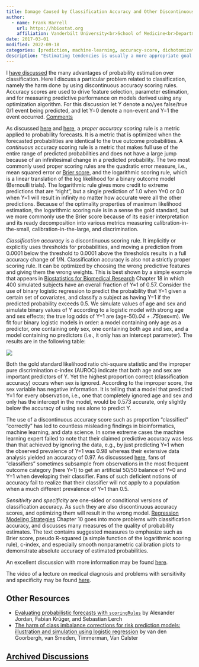 ```yaml
---
title: Damage Caused by Classification Accuracy and Other Discontinuous Improper Accuracy Scoring Rules
author:
  - name: Frank Harrell
    url: https://hbiostat.org
    affiliation: Vanderbilt University<br>School of Medicine<br>Department of Biostatistics
date: 2017-03-01
modified: 2022-09-18
categories: [prediction, machine-learning, accuracy-score, dichotomization, probability, bioinformatics, validation, classification, data-science, 2017]
description: "Estimating tendencies is usually a more appropriate goal than classification, and classification leads to the use of discontinuous accuracy scores which give rise to misleading results."
---
```


I [have discussed](../classification) the many advantages of probability estimation over classification.  Here I discuss a particular problem related to
classification, namely the harm done by using discontinuous accuracy scoring
rules.  Accuracy scores are used to drive feature selection, parameter
estimation, and for measuring predictive performance on models derived
using any optimization algorithm.  For this discussion let Y denote a
no/yes false/true 0/1 event being predicted, and let Y=0 denote a
non-event and Y=1 the event occurred. [[Comments](https://hbiostat.org/comment.html)]{.aside}


As discussed [here](https://en.wikipedia.org/wiki/Scoring_rule) and [here](https://webfiles.uci.edu/msteyver/publications/MerkleSteyvers.pdf),
a *proper accuracy scoring* rule is a metric applied to probability
forecasts. It is a metric that is optimized when the forecasted
probabilities are identical to the true outcome probabilities.  A
*continuous* accuracy scoring rule is a metric that makes full use of
the entire range of predicted probabilities and does not have a large
jump because of an infinitesimal change in a predicted probability.  The
two most commonly used proper scoring rules are the quadratic error
measure, i.e., mean squared error or [Brier score](https://en.wikipedia.org/wiki/Brier_score), and the logarithmic
scoring rule, which is a linear translation of the log likelihood for a
binary outcome model (Bernoulli trials).  The logarithmic rule gives
more credit to extreme predictions that are "right", but a single
prediction of 1.0 when Y=0 or 0.0 when Y=1 will result in infinity no
matter how accurate were all the other predictions.  Because of the
optimality properties of maximum likelihood estimation, the logarithmic
scoring rule is in a sense the gold standard, but we more commonly use
the Brier score because of its easier interpretation and its ready
decomposition into various metrics measuring calibration-in-the-small,
calibration-in-the-large, and discrimination.

*Classification accuracy* is a discontinuous scoring rule.  It
implicitly or explicitly uses thresholds for probabilities, and moving a
prediction from 0.0001 below the threshold to 0.0001 above the
thresholds results in a full accuracy change of 1/N.  Classification
accuracy is also not a strictly proper scoring rule.  It can be optimized by
choosing the wrong predictive features and giving them the wrong
weights.  This is best shown by a simple example that appears
in [Biostatistics for Biomedical Research](https://hbiostat.org/bbr/info.html) Chapter 18 in which 
400 simulated subjects have an overall fraction of Y=1 of 0.57. Consider
the use of  binary logistic regression to predict the probability that
Y=1 given a certain set of covariates, and classify a subject as having
Y=1 if the predicted probability exceeds 0.5.  We simulate values of age
and sex and simulate binary values of Y according to a logistic model
with strong age and sex effects; the true log odds of Y=1 are
(age-50)*.04 + .75*(sex=m).  We fit four binary logistic models in order: a model containing only age 
as a predictor, one containing only sex, one containing both age and
sex, and a model containing no predictors (i.e., it only has an
intercept parameter).  The results are in the following table:

![](class-acc-example.png)

Both the gold standard likelihood ratio chi-square statistic and the
improper pure discrimination c-index (AUROC) indicate that both age and
sex are important predictors of Y.  Yet the highest proportion correct
(classification accuracy) occurs when sex is ignored.  According to the
improper score, the sex variable has negative information.  It is
telling that a model that predicted Y=1 for every observation, i.e., one
that completely ignored age and sex and only has the intercept in the
model, would be 0.573 accurate, only slightly below the accuracy of
using sex alone to predict Y.

The use of a discontinuous accuracy score such as proportion
"classified" "correctly" has led to countless misleading findings in
bioinformatics, machine learning, and data science.  In some extreme
cases the machine learning expert failed to note that their claimed
predictive accuracy was less than that achieved by ignoring the data,
e.g., by just predicting Y=1 when the observed prevalence of Y=1 was
0.98 whereas their extensive data analysis yielded an accuracy of 0.97.
 As discusssed [here](../classification ),
fans of "classifiers" sometimes subsample from observations in the most
frequent outcome category (here Y=1) to get an artificial 50/50 balance
of Y=0 and Y=1 when developing their classifier.  Fans of such deficient
notions of accuracy fail to realize that their classifier will not apply
to a population when a much different prevalence of Y=1 than 0.5.

*Sensitivity* and *specificity* are one-sided or conditional versions of
classification accuracy.  As such they are also discontinuous 
accuracy scores, and optimizing them will result in the wrong model.
[Regression Modeling Strategies](http://hbiostat.org/rms) Chapter 10 goes into
more problems with classification accuracy, and discusses many measures
of the quality of probability estimates.  The text contains suggested
measures to emphasize such as Brier score, pseudo R-squared (a simple
function of the logarithmic scoring rule), c-index, and especially
smooth nonparametric calibration plots to demonstrate absolute accuracy
of estimated probabilities.

An excellent discussion with more information may be found
[here](https://stats.stackexchange.com/questions/312780).

The video of a lecture on medical diagnosis and problems with sensitivity and specificity may be found [here](https://www.youtube.com/watch?v=uULhuuSjBww).

## Other Resources

* [Evaluating probabilistic forecasts with `scoringRules`](https://www.jstatsoft.org/article/view/v090i12) by Alexander Jordan, Fabian Krüger, and Sebastian Lerch
* [The harm of class imbalance corrections for risk prediction models: illustration and simulation using logistic regression](https://academic.oup.com/jamia/article/29/9/1525/6605096) by van den Goorbergh, van Smeden, Timmerman, Van Calster


## [Archived Discussions](disqus.pdf)

